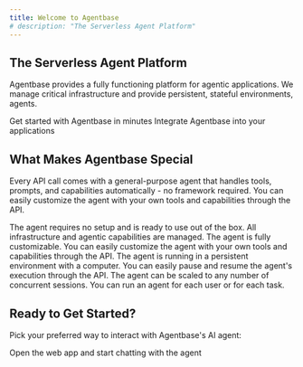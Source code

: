 ```yaml
---
title: Welcome to Agentbase
# description: "The Serverless Agent Platform"
---
```


## The Serverless Agent Platform

Agentbase provides a fully functioning platform for agentic applications. We manage critical infrastructure and provide persistent, stateful environments, agents.

<CardGroup cols={2}>
  <Card title="Quick Start" icon="rocket" href="/api/quickstart">
    Get started with Agentbase in minutes
  </Card>
  <Card title="Introduction" icon="code" href="/introduction">
    Integrate Agentbase into your applications
  </Card>
</CardGroup>

## What Makes Agentbase Special

Every API call comes with a general-purpose agent that handles tools, prompts, and capabilities automatically - no framework required. You can easily customize the agent with your own tools and capabilities through the API.

<CardGroup cols={2}>
  <Card title="Zero Setup" icon="cloud" href="/introduction">
    The agent requires no setup and is ready to use out of the box. All
    infrastructure and agentic capabilities are managed.
  </Card>
  <Card title="Fully Customizable" icon="robot" href="/introduction">
    The agent is fully customizable. You can easily customize the agent with
    your own tools and capabilities through the API.
  </Card>
  <Card
    title="Persistent Environment"
    icon="computer"
    href="/introduction"
  >
    The agent is running in a persistent environment with a computer. You can
    easily pause and resume the agent's execution through the API.
  </Card>
  <Card title="Infinite Scale" icon="infinity" href="/introduction">
    The agent can be scaled to any number of concurrent sessions. You can run an
    agent for each user or for each task.
  </Card>
</CardGroup>

## Ready to Get Started?

Pick your preferred way to interact with Agentbase's AI agent:

<CardGroup cols={1}>
  <Card
    title="Try the Web App"
    icon="external-link"
    href="https://www.agentbase.sh"
  >
    Open the web app and start chatting with the agent
  </Card>
</CardGroup>
